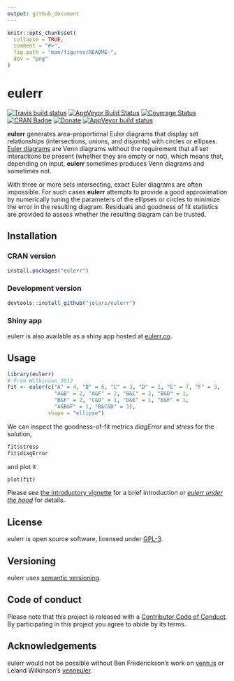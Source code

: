 ```yaml
---
output: github_document
---
```


<!-- README.md is generated from README.Rmd. Please edit that file -->

```r
knitr::opts_chunk$set(
  collapse = TRUE,
  comment = "#>",
  fig.path = "man/figures/README-",
  dev = "png"
)
```

# eulerr

<!-- badges: start -->
[![Travis build status](https://travis-ci.org/jolars/eulerr.svg?branch=master)](https://travis-ci.org/jolars/eulerr)
[![AppVeyor Build Status](https://ci.appveyor.com/api/projects/status/github/jolars/eulerr?branch=master&svg=true)](https://ci.appveyor.com/project/jolars/eulerr)
[![Coverage Status](https://codecov.io/gh/jolars/eulerr/branch/master/graph/badge.svg)](https://codecov.io/gh/jolars/eulerr)
[![CRAN Badge](http://www.r-pkg.org/badges/version/eulerr)](https://cran.r-project.org/package=eulerr)
[![Donate](https://img.shields.io/badge/Donate-PayPal-blue.svg)](https://www.paypal.com/cgi-bin/webscr?cmd=_s-xclick&hosted_button_id=KERLYHUY639WU)
[![AppVeyor build status](https://ci.appveyor.com/api/projects/status/github/jolars/eulerr?branch=master&svg=true)](https://ci.appveyor.com/project/jolars/eulerr)
<!-- badges: end -->

**eulerr** generates area-proportional Euler diagrams that display set
relationships (intersections, unions, and disjoints) with circles or ellipses.
[Euler diagrams](https://en.wikipedia.org/wiki/Euler_diagram) are Venn
diagrams without the requirement that all set interactions be present (whether
they are empty or not), which means that, depending on input, **eulerr**
sometimes produces Venn diagrams and sometimes not.

With three or more sets intersecting, exact Euler diagrams are often
impossible. For such cases **eulerr** attempts to provide a good
approximation by numerically tuning the parameters of the ellipses or circles
to minimize the error in the resulting diagram. Residuals and goodness of fit
statistics are provided to assess whether the resulting diagram can be trusted.

## Installation

### CRAN version

```r
install.packages("eulerr")
```

### Development version

```r
devtools::install_github("jolars/eulerr")
```

### Shiny app

eulerr is also available as a shiny app hosted at
[eulerr.co](http://eulerr.co).

## Usage

```r
library(eulerr)
# From Wilkinson 2012
fit <- euler(c("A" = 4, "B" = 6, "C" = 3, "D" = 2, "E" = 7, "F" = 3,
               "A&B" = 2, "A&F" = 2, "B&C" = 2, "B&D" = 1,
               "B&F" = 2, "C&D" = 1, "D&E" = 1, "E&F" = 1,
               "A&B&F" = 1, "B&C&D" = 1),
             shape = "ellipse")
```

We can inspect the goodness-of-fit metrics *diagError* and *stress*
for the solution,

```r
fit$stress
fit$diagError
```

and plot it

```r
plot(fit)
```

Please see [the introductory vignette](https://CRAN.R-project.org/package=eulerr/vignettes/introduction.html)
for a brief introduction or [*eulerr under the hood*](https://CRAN.R-project.org/package=eulerr/vignettes/under-the-hood.html)
for details.

## License

eulerr is open source software, licensed under [GPL-3](LICENSE).

## Versioning

eulerr uses [semantic versioning](http://semver.org).

## Code of conduct

Please note that this project is released with a
[Contributor Code of Conduct](CONDUCT.md). By participating in this project you
agree to abide by its terms.

## Acknowledgements

eulerr would not be possible without Ben Frederickson's work on
[venn.js](http://www.benfrederickson.com) or Leland Wilkinson's
[venneuler](https://cran.r-project.org/package=venneuler).
